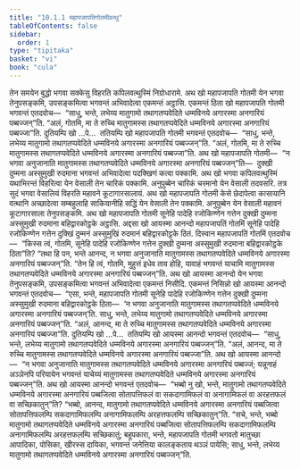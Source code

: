 ```yaml
---
title: "10.1.1 महापजापतिगोतमीवत्थु"
tableOfContents: false
sidebar:
  order: 1
type: "tipitaka"
basket: "vi"
book: "cula"
---
```



<DynamicBreadcrumb />

<Division number="402" book="cula">

<Paragraph number="1964" book="cula">
तेन समयेन बुद्धो भगवा सक्केसु विहरति कपिलवत्थुस्मिं निग्रोधारामे. अथ खो महापजापति गोतमी येन भगवा तेनुपसङ्कमि, उपसङ्कमित्वा भगवन्तं अभिवादेत्वा एकमन्तं अट्ठासि. एकमन्तं ठिता खो महापजापति गोतमी भगवन्तं एतदवोच—  “साधु, भन्ते, लभेय्य मातुगामो तथागतप्पवेदिते धम्मविनये अगारस्मा अनगारियं पब्बज्जन्”ति. “अलं, गोतमि, मा ते रुच्चि मातुगामस्स तथागतप्पवेदिते धम्मविनये अगारस्मा अनगारियं पब्बज्जा”ति.
</Paragraph>

<Paragraph number="1965" book="cula">
दुतियम्पि खो …पे…  ततियम्पि खो महापजापति गोतमी भगवन्तं एतदवोच—  “साधु, भन्ते, लभेय्य मातुगामो तथागतप्पवेदिते धम्मविनये अगारस्मा अनगारियं पब्बज्जन्”ति. “अलं, गोतमि, मा ते रुच्चि मातुगामस्स तथागतप्पवेदिते धम्मविनये अगारस्मा अनगारियं पब्बज्जा”ति. अथ खो महापजापति गोतमी—  “न भगवा अनुजानाति मातुगामस्स तथागतप्पवेदिते धम्मविनये अगारस्मा अनगारियं पब्बज्जन्”ति—  दुक्खी दुम्मना अस्सुमुखी रुदमाना भगवन्तं अभिवादेत्वा पदक्खिणं कत्वा पक्कामि.
</Paragraph>

<Paragraph number="1966" book="cula">
अथ खो भगवा कपिलवत्थुस्मिं यथाभिरन्तं विहरित्वा येन वेसाली तेन चारिकं पक्कामि. अनुपुब्बेन चारिकं चरमानो येन वेसाली तदवसरि. तत्र सुदं भगवा वेसालियं विहरति महावने कूटागारसालायं. अथ खो महापजापति गोतमी केसे छेदापेत्वा कासायानि वत्थानि अच्छादेत्वा सम्बहुलाहि साकियानीहि सद्धिं येन वेसाली तेन पक्कामि. अनुपुब्बेन येन वेसाली महावनं कूटागारसाला तेनुपसङ्कमि. अथ खो महापजापति गोतमी सूनेहि पादेहि रजोकिण्णेन गत्तेन दुक्खी दुम्मना अस्सुमुखी रुदमाना बहिद्वारकोट्ठके अट्ठासि. अद्दसा खो आयस्मा आनन्दो महापजापतिं गोतमिं सूनेहि पादेहि रजोकिण्णेन गत्तेन दुक्खिं दुम्मनं अस्सुमुखिं रुदमानं बहिद्वारकोट्ठके ठितं. दिस्वान महापजापतिं गोतमिं एतदवोच—  “किस्स त्वं, गोतमि, सूनेहि पादेहि रजोकिण्णेन गत्तेन दुक्खी दुम्मना अस्सुमुखी रुदमाना बहिद्वारकोट्ठके ठिता”ति? “तथा हि पन, भन्ते आनन्द, न भगवा अनुजानाति मातुगामस्स तथागतप्पवेदिते धम्मविनये अगारस्मा अनगारियं पब्बज्जन्”ति. “तेन हि त्वं, गोतमि, मुहुत्तं इधेव ताव होहि, यावाहं भगवन्तं याचामि मातुगामस्स तथागतप्पवेदिते धम्मविनये अगारस्मा अनगारियं पब्बज्जन्”ति.
</Paragraph>

<Paragraph number="1967" book="cula">
अथ खो आयस्मा आनन्दो येन भगवा तेनुपसङ्कमि, उपसङ्कमित्वा भगवन्तं अभिवादेत्वा एकमन्तं निसीदि. एकमन्तं निसिन्नो खो आयस्मा आनन्दो भगवन्तं एतदवोच—  “एसा, भन्ते, महापजापति गोतमी सूनेहि पादेहि रजोकिण्णेन गत्तेन दुक्खी दुम्मना अस्सुमुखी रुदमाना बहिद्वारकोट्ठके ठिता—  ‘न भगवा अनुजानाति मातुगामस्स तथागतप्पवेदिते धम्मविनये अगारस्मा अनगारियं पब्बज्जन्’ति. साधु, भन्ते, लभेय्य मातुगामो तथागतप्पवेदिते धम्मविनये अगारस्मा अनगारियं पब्बज्जन्”ति. “अलं, आनन्द, मा ते रुच्चि मातुगामस्स तथागतप्पवेदिते धम्मविनये अगारस्मा अनगारियं पब्बज्जा”ति. दुतियम्पि खो …पे…  ततियम्पि खो आयस्मा आनन्दो भगवन्तं एतदवोच—  “साधु, भन्ते, लभेय्य मातुगामो तथागतप्पवेदिते धम्मविनये अगारस्मा अनगारियं पब्बज्जन्”ति. “अलं, आनन्द, मा ते रुच्चि मातुगामस्स तथागतप्पवेदिते धम्मविनये अगारस्मा अनगारियं पब्बज्जा”ति.
</Paragraph>

<Paragraph number="1968" book="cula">
अथ खो आयस्मा आनन्दो—  “न भगवा अनुजानाति मातुगामस्स तथागतप्पवेदिते धम्मविनये अगारस्मा अनगारियं पब्बज्जं; यन्नूनाहं अञ्ञेनपि परियायेन भगवन्तं याचेय्यं मातुगामस्स तथागतप्पवेदिते धम्मविनये अगारस्मा अनगारियं पब्बज्जन्”ति. अथ खो आयस्मा आनन्दो भगवन्तं एतदवोच—  “भब्बो नु खो, भन्ते, मातुगामो तथागतप्पवेदिते धम्मविनये अगारस्मा अनगारियं पब्बजित्वा सोतापत्तिफलं वा सकदागामिफलं वा अनागामिफलं वा अरहत्तफलं वा सच्छिकातुन्”ति? “भब्बो, आनन्द, मातुगामो तथागतप्पवेदिते धम्मविनये अगारस्मा अनगारियं पब्बजित्वा सोतापत्तिफलम्पि सकदागामिफलम्पि अनागामिफलम्पि अरहत्तफलम्पि सच्छिकातुन्”ति. “सचे, भन्ते, भब्बो मातुगामो तथागतप्पवेदिते धम्मविनये अगारस्मा अनगारियं पब्बजित्वा सोतापत्तिफलम्पि सकदागामिफलम्पि अनागामिफलम्पि अरहत्तफलम्पि सच्छिकातुं; बहूपकारा, भन्ते, महापजापति गोतमी भगवतो मातुच्छा आपादिका, पोसिका, खीरस्स दायिका, भगवन्तं जनेत्तिया कालङ्कताय थञ्ञं पायेसि; साधु, भन्ते, लभेय्य मातुगामो तथागतप्पवेदिते धम्मविनये अगारस्मा अनगारियं पब्बज्जन्”ति.
</Paragraph>
</Division>